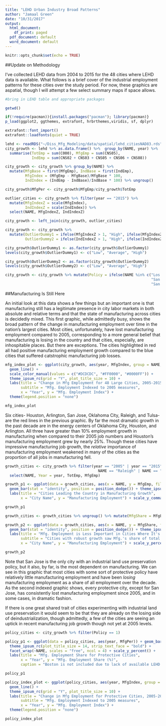 ```yaml
---
title: "LEHD Urban Industry Broad Patterns"
author: "Jamaal Green"
date: "10/31/2017"
output:
  html_document:
    df_print: paged
  pdf_document: default
  word_document: default
---
```


```r
knitr::opts_chunk$set(echo = TRUE)
```

##Update on Methodology

I've collected LEHD data from 2004 to 2015 for the 48 cities where LEHD data is available. What follows is a brief cover of the industrial employment patterns for these cities over the study period. For now, these graphics are aspatial, though I will attempt a few select summary maps if space allows.

```r
#bring in LEHD table and appropriate packages

getwd()

if(!require(pacman)){install.packages("pacman"); library(pacman)}
p_load(ggplot2, ggthemes, extrafont, hrbrthemes,viridis, sf, dplyr)

extrafont::font_import()
extrafont::loadfonts(quiet = TRUE)

lehd <- readRDS("~/Diss_Mfg_Modeling/data/spatial/lehd_citiesNAD83.rds")
city_growth <- lehd %>% as.data.frame() %>%  group_by(NAME, year) %>% 
  summarise(TotEmp = sum(C000), MfgEmp = sum(CNS05), 
            IndEmp = sum(CNS02 + CNS03 + CNS05 + CNS06 + CNS08))

city_growth <- city_growth %>% group_by(NAME) %>%  
  mutate(MfgBase = first(MfgEmp), IndBase = first(IndEmp),
         MfgIndex = (MfgEmp - MfgBase)/MfgBase * 100,
         IndIndex = (IndEmp - IndBase)/IndBase * 100) %>% ungroup()

city_growth$MfgPer <- city_growth$MfgEmp/city_growth$TotEmp

outlier_cities <- city_growth %>% filter(year == "2015") %>% 
  mutate(MfgIndexZ = scale(MfgIndex),
         IndIndexZ = scale(IndIndex)) %>% 
  select(NAME, MfgIndexZ, IndIndexZ)

city_growth <- left_join(city_growth, outlier_cities)

city_growth <- city_growth %>% 
  mutate(OutlierDummy1 = ifelse(MfgIndexZ > 1, "High", ifelse(MfgIndexZ < -1, "Low", "Average")),
         OutlierDummy2 = ifelse(IndIndexZ > 1, "High", ifelse(IndIndexZ < -1, "Low", "Average")))

city_growth$OutlierDummy1 <- as.factor(city_growth$OutlierDummy1)
levels(city_growth$OutlierDummy1) <- c("Low", "Average", "High")

city_growth$OutlierDummy2 <- as.factor(city_growth$OutlierDummy2)
levels(city_growth$OutlierDummy2) <- c("Low", "Average", "High")

city_growth <- city_growth %>% mutate(Policy = ifelse(NAME %in% c("Los Angeles", "Chicago", "San Diego", "Jacksonville",
                                                                  "San Francisco", "Boston", "Seattle", "Baltimore", "Portland",
                                                                  "San Jose", "Minneapolis", "New York"), 1, 0))
```

##Manufacturing Is Still Here

An initial look at this data shows a few things but an important one is that manufacturing still has a legitimate presence in city labor markets in both absolute and relative terms and that the state of manufacturing across cities is decidedly mixed. This first graphic, while admittedly busy, shows the broad pattern of the change in manufacturing employment over time in the nation's largest cities. Most cities, unfortunately, have lost manufacturing employment compared to 2005, corresponding to a more general belief that manufacturing is losing in the country and that cities, especially, are inhospitable places. But there are exceptions. The cities highlighted in red all had positive manufacturing employment growth compared to the blue cities that suffered catstrophic manufacturing job losses.

```r

mfg_index_plot <- ggplot(city_growth, aes(year, MfgIndex, group = NAME, color = OutlierDummy1)) + 
  geom_line() +  
  scale_color_manual(values = c("#DCDCDC", "#FF0000", "#0000FF")) +
  theme_ipsum_rc(grid = "Y", plot_title_size = 10) +
  labs(title = "Change in Mfg Employment for 48 Large Cities, 2005-2015",
       subtitle = "Mfg. Employment Indexed to 2005 measures",
       x = "Year", y = "Mfg. Employment Index") +
  theme(legend.position = "none")

mfg_index_plot
```

Six cities- Houston, Arlington, San Jose, Oklahoma City, Raleigh, and Tulsa- are the red lines in the previous graphic. By far the most dramatic growth in the past decade are in the energy centers of Oklahoma City, Houston, and Arlington. All three have greater than 10% employment growth in manufacturing when compared to their 2005 job numbers and Houston's manufacturing employment grew by nearly 25%. Though these cities have impressive manufacturing job growth, the *relative* importance of manufacturing employment weakened in many of the cities as the proportion of all jobs in manufacturing fell. 

```r

growth_cities <- city_growth %>% filter(year == "2005" | year == "2015", NAME == "Houston" | NAME == "Arlington" | NAME == "Oklahoma City"|
                                          NAME == "Raleigh" | NAME == "Tulsa" | NAME == "San Jose") %>% 
  select(NAME, Year = year, TotEmp, MfgEmp)

growth_p1 <- ggplot(data = growth_cities, aes(x = NAME, y = MfgEmp, fill = Year)) + 
  geom_bar(stat = "identity", position = position_dodge()) + theme_ipsum_rc(plot_title_size = 14) +
  labs(title = "Cities Leading the Country in Manufacturing Growth",
       x = "City Name", y = "Manufacturing Employment") + scale_y_comma()

growth_p1

growth_cities <- growth_cities %>% ungroup() %>% mutate(MfgShare = MfgEmp/TotEmp)

growth_p2 <- ggplot(data = growth_cities, aes(x = NAME, y = MfgShare, fill = Year)) + 
  geom_bar(stat = "identity", position = position_dodge()) + theme_ipsum_rc(plot_title_size = 10) +
  labs(title = "Mfg. Employment is Less Important in Cities Where It's Growing",
       subtitle = "Cities with robust growth saw Mfg.'s share of total employment fall",
       x = "City Name", y = "Manufacturing Employment") + scale_y_percent()

growth_p2

```

Note that San Jose is the only city with an industrial land use preservation policy, but it also, by far, is the most dependent on manufacturing. We can see in this graphic that most cities with some sort of protective policy have relatively little manufacturing employment and have been *losing* manufacturing employment as a share of all employment over the decade. As the second indexed graphic shows, every protective city, except for San Jose, has consistently lost manufacturing employment since 2005, and in some cases, in dramatic fashion. 

If there is one great shared trait of cities experimenting with industrial land use preservation it would seem to be that they are already on the losing side of deindustrialization, though admittedly, a few of the cities are seeing an uptick in recent manufacturing job growth though not yet at 2005 levels. 

```r

policy_cities <- city_growth %>% filter(Policy == 1)

policy_p1 <- ggplot(data = policy_cities, aes(year, MfgPer)) + geom_bar(stat = "identity", fill = "steelblue") +
  theme_ipsum_rc(plot_title_size = 14, strip_text_face = "bold") + 
  facet_wrap(~NAME, scales = "free", ncol = 4) + scale_y_percent() +
  labs(title = "Mfg. Employment Share for Protective Cities", 
       x = "Year", y = "Mfg. Employment Share (%)",
       caption = "Boston is not included due to lack of available LEHD data")

policy_p1

policy_index_plot <- ggplot(policy_cities, aes(year, MfgIndex, group = NAME)) + 
  geom_line() +  
  theme_ipsum_rc(grid = "Y", plot_title_size = 10) +
  labs(title = "Change in Mfg Employment for Protective Cities, 2005-2015",
       subtitle = "Mfg. Employment Indexed to 2005 measures",
       x = "Year", y = "Mfg. Employment Index") +
  theme(legend.position = "none")

policy_index_plot

```